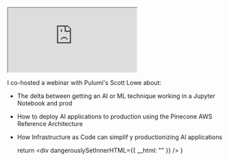 <iframe 
  className="youtube-video"
  src="https://www.youtube.com/embed/GIwt3P_5b9g"
  title="YouTube video player" 
  allow="fullscreen;">
</iframe>

I co-hosted a webinar with Pulumi's Scott Lowe about: 

* The delta between getting an AI or ML technique working in a Jupyter Notebook and prod
* How to deploy AI applications to production using the Pinecone AWS Reference Architecture 
* How Infrastructure as Code can simplif y productionizing AI applications


  return <div dangerouslySetInnerHTML={{ __html: "" }} />
}
